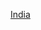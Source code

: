 {{Userbox
|border-c=#008000
|border-s=1
|id-c=ivory
|id=[[File:Flag_of_India.svg|45px]]
|info-c=#F5BC85
|info-s=9
|info-fc=
|info=這個用戶是'''[[Wikipedia:專題/印度行政區劃|<span style="color:black">印度專題</span>]]'''的參與者。
}}<includeonly>[[Category:參與印度專題的維基人|{{PAGENAME}}]]</includeonly><noinclude>
[[Category:專題用戶標誌模板|India]]
</noinclude>